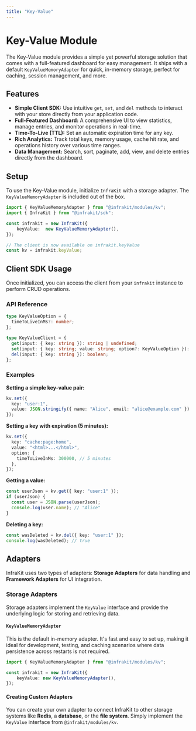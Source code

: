 ```yaml
---
title: "Key-Value"
---
```


# Key-Value Module

The Key-Value module provides a simple yet powerful storage solution that comes with a full-featured dashboard for easy management. It ships with a default `KeyValueMemoryAdapter` for quick, in-memory storage, perfect for caching, session management, and more.

## Features

-   **Simple Client SDK:** Use intuitive `get`, `set`, and `del` methods to interact with your store directly from your application code.
-   **Full-Featured Dashboard:** A comprehensive UI to view statistics, manage entries, and monitor operations in real-time.
-   **Time-To-Live (TTL):** Set an automatic expiration time for any key.
-   **Rich Analytics:** Track total keys, memory usage, cache hit rate, and operations history over various time ranges.
-   **Data Management:** Search, sort, paginate, add, view, and delete entries directly from the dashboard.

## Setup

To use the Key-Value module, initialize `InfraKit` with a storage adapter. The `KeyValueMemoryAdapter` is included out of the box.

```typescript
import { KeyValueMemoryAdapter } from "@infrakit/modules/kv";
import { InfraKit } from "@infrakit/sdk";

const infrakit = new InfraKit({
	keyValue:  new KeyValueMemoryAdapter(),
});

// The client is now available on infrakit.keyValue
const kv = infrakit.keyValue;
```

## Client SDK Usage

Once initialized, you can access the client from your `infrakit` instance to perform CRUD operations.

### API Reference

```typescript
type KeyValueOption = {
  timeToLiveInMs?: number;
};

type KeyValueClient = {
  get(input: { key: string }): string | undefined;
  set(input: { key: string; value: string; option?: KeyValueOption }): boolean;
  del(input: { key: string }): boolean;
};
```

### Examples

**Setting a simple key-value pair:**

```typescript
kv.set({
  key: "user:1",
  value: JSON.stringify({ name: "Alice", email: "alice@example.com" })
});
```

**Setting a key with expiration (5 minutes):**

```typescript
kv.set({
  key: "cache:page:home",
  value: "<html>...</html>",
  option: {
    timeToLiveInMs: 300000, // 5 minutes
  },
});
```

**Getting a value:**

```typescript
const userJson = kv.get({ key: "user:1" });
if (userJson) {
  const user = JSON.parse(userJson);
  console.log(user.name); // "Alice"
}
```

**Deleting a key:**

```typescript
const wasDeleted = kv.del({ key: "user:1" });
console.log(wasDeleted); // true
```

## Adapters

InfraKit uses two types of adapters: **Storage Adapters** for data handling and **Framework Adapters** for UI integration.

### Storage Adapters

Storage adapters implement the `KeyValue` interface and provide the underlying logic for storing and retrieving data.

#### `KeyValueMemoryAdapter`

This is the default in-memory adapter. It's fast and easy to set up, making it ideal for development, testing, and caching scenarios where data persistence across restarts is not required.

```typescript
import { KeyValueMemoryAdapter } from "@infrakit/modules/kv";

const infrakit = new InfraKit({
	keyValue: new KeyValueMemoryAdapter(),
});
```

#### Creating Custom Adapters

You can create your own adapter to connect InfraKit to other storage systems like **Redis**, a **database**, or the **file system**. Simply implement the `KeyValue` interface from `@infrakit/modules/kv`.
